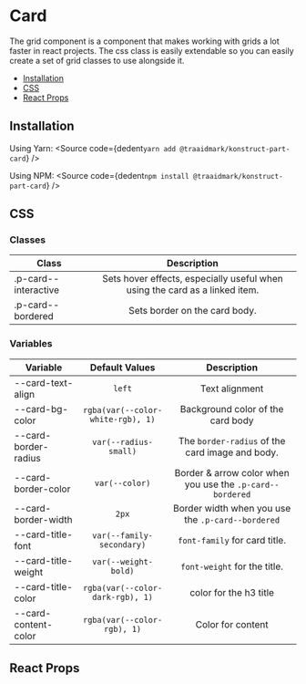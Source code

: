 
# Card

The grid component is a component that makes working with grids a lot faster in react projects. The css class is easily extendable so you can easily create a set of grid classes to use alongside it.

- [Installation](#installation)
- [CSS](#css)
- [React Props](#react-props)

## Installation

Using Yarn:
<Source
  code={dedent`
    yarn add @traaidmark/konstruct-part-card
  `}
/>

Using NPM:
<Source
  code={dedent`
    npm install @traaidmark/konstruct-part-card
  `}
/>

## CSS

### Classes

| Class                | Description                                   |
| -------------------- |:---------------------------------------------:|
| .p-card--interactive | Sets hover effects, especially useful when using the card as a linked item.
| .p-card--bordered    | Sets border on the card body.

### Variables

| Variable              | Default Values          | Description           |
| --------------------- |:-----------------------:|:-------------:|
| --card-text-align     | `left` | Text alignment
| --card-bg-color       | `rgba(var(--color-white-rgb), 1)` | Background color of the card body
| --card-border-radius  | `var(--radius-small)`    | The `border-radius` of the card image and body.
| --card-border-color   | `var(--color)`          | Border & arrow color when you use the `.p-card--bordered`
| --card-border-width  | `2px`                    | Border width when you use the `.p-card--bordered`
| --card-title-font  | `var(--family-secondary)`  | `font-family` for card title.
| --card-title-weight  | `var(--weight-bold)`     | `font-weight` for the title.
| --card-title-color   | `rgba(var(--color-dark-rgb), 1)` | color for the h3 title
| --card-content-color   | `rgba(var(--color-rgb), 1)` | Color for content


## React Props

<ArgsTable />


